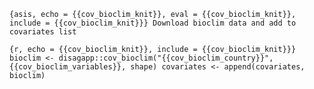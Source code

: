 ```{asis, echo = {{cov_bioclim_knit}}, eval = {{cov_bioclim_knit}}, include = {{cov_bioclim_knit}}}
Download bioclim data and add to covariates list
```

```{r, echo = {{cov_bioclim_knit}}, include = {{cov_bioclim_knit}}}
bioclim <- disagapp::cov_bioclim("{{cov_bioclim_country}}", {{cov_bioclim_variables}}, shape)
covariates <- append(covariates, bioclim)
```
